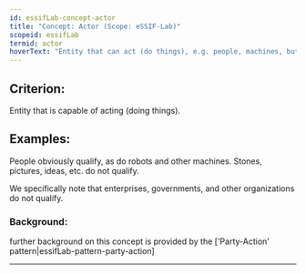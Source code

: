```yaml
---
id: essifLab-concept-actor
title: "Concept: Actor (Scope: eSSIF-Lab)"
scopeid: essifLab
termid: actor
hoverText: "Entity that can act (do things), e.g. people, machines, but not organizations."
---
```


## Criterion:
Entity that is capable of acting (doing things).

## Examples:
People obviously qualify, as do robots and other machines. Stones, pictures, ideas, etc. do not qualify.

We specifically note that enterprises, governments, and other organizations do not qualify. 

### Background:
further background on this concept is provided by the ['Party-Action' pattern|essifLab-pattern-party-action]

---
[^1]: Reasoning means: inferring conclusions from data, regardless of the kind of logic that is being used, or whether the reasoning is coherent, or consistent.

[^2]: This means that the party can do this all by itself. For humans, the rights for this are laid down e.g. in the [ECHR](https://www.echr.coe.int "European Convention of Human Rights") ([ECHR articles 9-11](https://www.echr.coe.int/Documents/Convention_ENG.pdf))

[^3]: While the case can be made that (some) electronic components can reason, they do not do so in a self-sovereign fashion as intended by this definition. We do not want to discuss AI-equipment here.